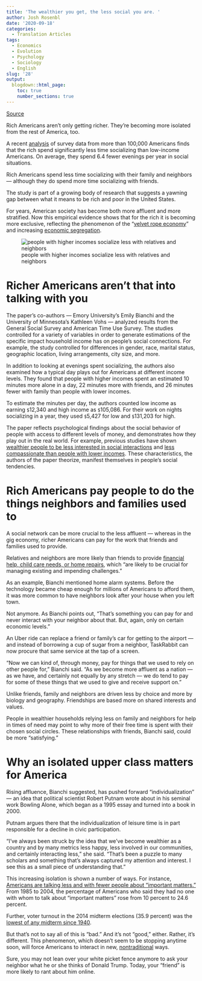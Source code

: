 ```yaml
---
title: 'The wealthier you get, the less social you are. '
author: Josh Rosenbl
date: '2020-09-18'
categories:
  - Translation Articles
tags:
  - Economics
  - Evolution
  - Psychology
  - Sociology
  - English
slug: '28'
output:
  blogdown::html_page:
    toc: true
    number_sections: true
---
```



[Source](https://www.vox.com/2016/5/5/11578994/income-friends-family)
 
Rich Americans aren't only getting richer. They're becoming more isolated from the rest of America, too.

A recent [analysis](http://spp.sagepub.com/content/early/2016/04/06/1948550616641472.full) of survey data from more than 100,000 Americans finds that the rich spend significantly less time socializing than low-income Americans. On average, they spend 6.4 fewer evenings per year in social situations.

Rich Americans spend less time socializing with their family and neighbors — although they do spend more time socializing with friends.

The study is part of a growing body of research that suggests a yawning gap between what it means to be rich and poor in the United States.

For years, American society has become both more affluent and more stratified. Now this empirical evidence shows that for the rich it is becoming more exclusive, reflecting the phenomenon of the "[velvet rope economy](https://www.nytimes.com/2016/04/24/business/economy/velvet-rope-economy.html?_r=1)" and increasing [economic segregation](https://www.washingtonpost.com/graphics/business/wonk/housing/charlotte/).


![people with higher incomes socialize less with relatives and neighbors](/post/2020-09-18-the-wealthier-you-get-the-less-social-you-are_files/Screen Shot 2020-09-18 at 10.42.38 PM.png)
 
# Richer Americans aren't that into talking with you

The paper's co-authors — Emory University's Emily Bianchi and the University of Minnesota's Kathleen Vohs — analyzed results from the General Social Survey and American Time Use Survey. The studies controlled for a variety of variables in order to generate estimations of the specific impact household income has on people's social connections. For example, the study controlled for differences in gender, race, marital status, geographic location, living arrangements, city size, and more.

In addition to looking at evenings spent socializing, the authors also examined how a typical day plays out for Americans at different income levels. They found that people with higher incomes spent an estimated 10 minutes more alone in a day, 22 minutes more with friends, and 26 minutes fewer with family than people with lower incomes.

To estimate the minutes per day, the authors counted low income as earning `$`12,340 and high income as `$`105,086. For their work on nights socializing in a year, they used `$`5,427 for low and `$`131,203 for high.

The paper reflects psychological findings about the social behavior of people with access to different levels of money, and demonstrates how they play out in the real world. For example, previous studies have shown [wealthier people to be less interested in social interactions](https://journals.sagepub.com/doi/abs/10.1111/j.1467-9280.2008.02251.x) and [less compassionate than people with lower incomes](http://www.krauslab.com/Stellaretal.Emotion.2012.pdf). These characteristics, the authors of the paper theorize, manifest themselves in people's social tendencies.

# Rich Americans pay people to do the things neighbors and families used to

A social network can be more crucial to the less affluent — whereas in the gig economy, richer Americans can pay for the work that friends and families used to provide.

Relatives and neighbors are more likely than friends to provide [financial help, child care needs, or home repairs](https://www.jstor.org/stable/pdf/2781064.pdf?_=1462385744450), which "are likely to be crucial for managing existing and impending challenges."

As an example, Bianchi mentioned home alarm systems. Before the technology became cheap enough for millions of Americans to afford them, it was more common to have neighbors look after your house when you left town.

Not anymore. As Bianchi points out, "That's something you can pay for and never interact with your neighbor about that. But, again, only on certain economic levels."

An Uber ride can replace a friend or family's car for getting to the airport — and instead of borrowing a cup of sugar from a neighbor, TaskRabbit can now procure that same service at the tap of a screen.

"Now we can kind of, through money, pay for things that we used to rely on other people for," Bianchi said. "As we become more affluent as a nation — as we have, and certainly not equally by any stretch — we do tend to pay for some of these things that we used to give and receive support on."

Unlike friends, family and neighbors are driven less by choice and more by biology and geography. Friendships are based more on shared interests and values.

People in wealthier households relying less on family and neighbors for help in times of need may point to why more of their free time is spent with their chosen social circles. These relationships with friends, Bianchi said, could be more "satisfying."

# Why an isolated upper class matters for America

Rising affluence, Bianchi suggested, has pushed forward "individualization" — an idea that political scientist Robert Putnam wrote about in his seminal work Bowling Alone, which began as a 1995 essay and turned into a book in 2000.

Putnam argues there that the individualization of leisure time is in part responsible for a decline in civic participation.

"I've always been struck by the idea that we've become wealthier as a country and by many metrics less happy, less involved in our communities, and certainly interacting less," she said. "That's been a puzzle to many scholars and something that's always captured my attention and interest. I see this as a small piece of understanding that."

This increasing isolation is shown a number of ways. For instance, [Americans are talking less and with fewer people about "important matters."](https://www.jstor.org/stable/30038995?seq=6#page_scan_tab_contents) From 1985 to 2004, the percentage of Americans who said they had no one with whom to talk about "important matters" rose from 10 percent to 24.6 percent.

Further, voter turnout in the 2014 midterm elections (35.9 percent) was the [lowest of any midterm since 1940](http://www.electproject.org/national-1789-present).

But that's not to say all of this is "bad." And it's not "good," either. Rather, it's different. This phenomenon, which doesn't seem to be stopping anytime soon, will force Americans to interact in new, [nontraditional](https://www.pewresearch.org/internet/2013/04/25/civic-engagement-in-the-digital-age/) ways.

Sure, you may not lean over your white picket fence anymore to ask your neighbor what he or she thinks of Donald Trump. Today, your "friend" is more likely to rant about him online.

